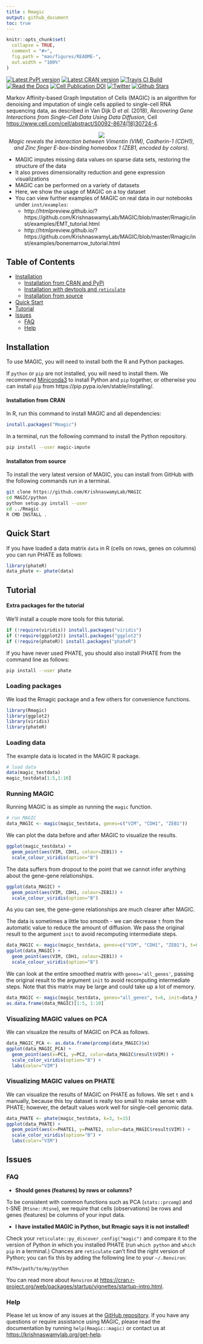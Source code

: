 ```yaml
---
title : Rmagic
output: github_document
toc: true
---
```


<!-- README.md is generated from README.Rmd. Please edit that file -->

```r
knitr::opts_chunk$set(
  collapse = TRUE,
  comment = "#>",
  fig.path = "man/figures/README-",
  out.width = "100%"
)
```

[![Latest PyPI version](https://img.shields.io/pypi/v/magic-impute.svg)](https://pypi.org/project/magic-impute/)
[![Latest CRAN version](https://img.shields.io/cran/v/Rmagic.svg)](https://cran.r-project.org/package=Rmagic)
[![Travis CI Build](https://api.travis-ci.com/KrishnaswamyLab/MAGIC.svg?branch=master)](https://travis-ci.com/KrishnaswamyLab/MAGIC)
[![Read the Docs](https://img.shields.io/readthedocs/magic.svg)](https://magic.readthedocs.io/)
[![Cell Publication DOI](https://zenodo.org/badge/DOI/10.1016/j.cell.2018.05.061.svg)](https://www.cell.com/cell/abstract/S0092-8674(18)30724-4)
[![Twitter](https://img.shields.io/twitter/follow/KrishnaswamyLab.svg?style=social&label=Follow)](https://twitter.com/KrishnaswamyLab)
[![Github Stars](https://img.shields.io/github/stars/KrishnaswamyLab/MAGIC.svg?style=social&label=Stars)](https://github.com/KrishnaswamyLab/MAGIC/)


Markov Affinity-based Graph Imputation of Cells (MAGIC) is an algorithm for denoising and imputation of single cells applied to single-cell RNA sequencing data, as described in Van Dijk D *et al.* (2018), *Recovering Gene Interactions from Single-Cell Data Using Data Diffusion*, Cell <https://www.cell.com/cell/abstract/S0092-8674(18)30724-4>.

<p align="center">
<img src="https://raw.githubusercontent.com/KrishnaswamyLab/MAGIC/master/magic.gif"/>
<br>
<i>Magic reveals the interaction between Vimentin (VIM), Cadherin-1 (CDH1), and Zinc finger E-box-binding homeobox 1 (ZEB1, encoded by colors).
</i>
</p>

* MAGIC imputes missing data values on sparse data sets, restoring the structure of the data
* It also proves dimensionality reduction and gene expression visualizations
* MAGIC can be performed on a variety of datasets
* Here, we show the usage of MAGIC on a toy dataset
* You can view further examples of MAGIC on real data in our notebooks under `inst/examples`:
    * http://htmlpreview.github.io/?https://github.com/KrishnaswamyLab/MAGIC/blob/master/Rmagic/inst/examples/EMT_tutorial.html
    * http://htmlpreview.github.io/?https://github.com/KrishnaswamyLab/MAGIC/blob/master/Rmagic/inst/examples/bonemarrow_tutorial.html

## Table of Contents

  * [Installation](#installation)
    * [Installation from CRAN and PyPi](#installation-from-cran-and-pypi)
    * [Installation with devtools and <code>reticulate</code>](#installation-with-devtools-and-reticulate)
    * [Installation from source](#installation-from-source)
  * [Quick Start](#quick-start)
  * [Tutorial](#tutorial)
  * [Issues](#issues)
    * [FAQ](#faq)
    * [Help](#help)

## Installation

To use MAGIC, you will need to install both the R and Python packages.

If `python` or `pip` are not installed, you will need to install them. We recommend [Miniconda3](https://conda.io/miniconda.html) to install Python and `pip` together, or otherwise you can install `pip` from https://pip.pypa.io/en/stable/installing/.

#### Installation from CRAN

In R, run this command to install MAGIC and all dependencies:

```r
install.packages("Rmagic")
```

In a terminal, run the following command to install the Python repository.

```bash
pip install --user magic-impute
```

#### Installaton from source

To install the very latest version of MAGIC, you can install from GitHub with the following commands run in a terminal.

```bash
git clone https://github.com/KrishnaswamyLab/MAGIC
cd MAGIC/python
python setup.py install --user
cd ../Rmagic
R CMD INSTALL .
```

## Quick Start

If you have loaded a data matrix `data` in R (cells on rows, genes on columns) you can run PHATE as follows:

```r
library(phateR)
data_phate <- phate(data)
```

## Tutorial

#### Extra packages for the tutorial

We'll install a couple more tools for this tutorial.

```r
if (!require(viridis)) install.packages("viridis")
if (!require(ggplot2)) install.packages("ggplot2")
if (!require(phateR)) install.packages("phateR")
```

If you have never used PHATE, you should also install PHATE from the command line as follows:

```bash
pip install --user phate
```

### Loading packages

We load the Rmagic package and a few others for convenience functions.

```r
library(Rmagic)
library(ggplot2)
library(viridis)
library(phateR)
```

### Loading data

The example data is located in the MAGIC R package.

```r
# load data
data(magic_testdata)
magic_testdata[1:5,1:10]
```

### Running MAGIC

Running MAGIC is as simple as running the `magic` function.

```r
# run MAGIC
data_MAGIC <- magic(magic_testdata, genes=c("VIM", "CDH1", "ZEB1"))
```

We can plot the data before and after MAGIC to visualize the results.

```r
ggplot(magic_testdata) +
  geom_point(aes(VIM, CDH1, colour=ZEB1)) +
  scale_colour_viridis(option="B")
```

The data suffers from dropout to the point that we cannot infer anything about the gene-gene relationships.

```r
ggplot(data_MAGIC) +
  geom_point(aes(VIM, CDH1, colour=ZEB1)) +
  scale_colour_viridis(option="B")
```

As you can see, the gene-gene relationships are much clearer after MAGIC.

The data is sometimes a little too smooth - we can decrease `t` from the automatic value to reduce the amount of diffusion. We pass the original result to the argument `init` to avoid recomputing intermediate steps.

```r
data_MAGIC <- magic(magic_testdata, genes=c("VIM", "CDH1", "ZEB1"), t=6, init=data_MAGIC)
ggplot(data_MAGIC) +
  geom_point(aes(VIM, CDH1, colour=ZEB1)) +
  scale_colour_viridis(option="B")
```


We can look at the entire smoothed matrix with `genes='all_genes'`, passing the original result to the argument `init` to avoid recomputing intermediate steps. Note that this matrix may be large and could take up a lot of memory.

```r
data_MAGIC <- magic(magic_testdata, genes="all_genes", t=6, init=data_MAGIC)
as.data.frame(data_MAGIC)[1:5, 1:10]
```

### Visualizing MAGIC values on PCA

We can visualize the results of MAGIC on PCA as follows.

```r
data_MAGIC_PCA <- as.data.frame(prcomp(data_MAGIC)$x)
ggplot(data_MAGIC_PCA) +
  geom_point(aes(x=PC1, y=PC2, color=data_MAGIC$result$VIM)) +
  scale_color_viridis(option="B") +
  labs(color="VIM")
```


### Visualizing MAGIC values on PHATE

We can visualize the results of MAGIC on PHATE as follows. We set `t` and `k` manually, because this toy dataset is really too small to make sense with PHATE; however, the default values work well for single-cell genomic data.

```r
data_PHATE <- phate(magic_testdata, k=3, t=15)
ggplot(data_PHATE) +
  geom_point(aes(x=PHATE1, y=PHATE2, color=data_MAGIC$result$VIM)) +
  scale_color_viridis(option="B") +
  labs(color="VIM")
```

## Issues

### FAQ

  - **Should genes (features) by rows or columns?**

To be consistent with common functions such as PCA
(`stats::prcomp`) and t-SNE (`Rtsne::Rtsne`), we require that cells
(observations) be rows and genes (features) be columns of your input
data.

  - **I have installed MAGIC in Python, but Rmagic says it is not
    installed!**

Check your `reticulate::py_discover_config("magic")` and compare it to
the version of Python in which you installed PHATE (run `which python`
and `which pip` in a terminal.) Chances are `reticulate` can’t find the
right version of Python; you can fix this by adding the following line
to your `~/.Renviron`:

`PATH=/path/to/my/python`

You can read more about `Renviron` at
<https://cran.r-project.org/web/packages/startup/vignettes/startup-intro.html>.

### Help

Please let us know of any issues at the [GitHub repository](https://github.com/KrishnaswamyLab/MAGIC/issues). If you
have any questions or require assistance using MAGIC, please read the
documentation by running `help(Rmagic::magic)` or contact us at
<https://krishnaswamylab.org/get-help>.
